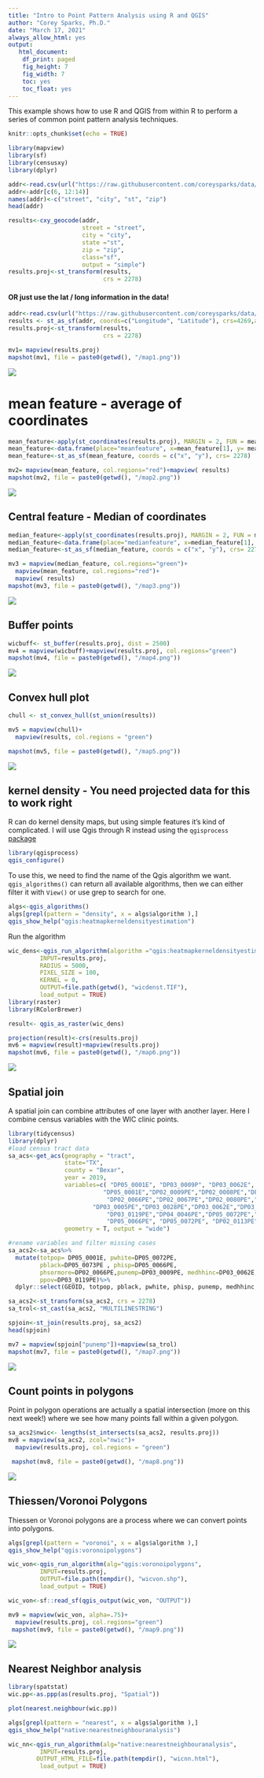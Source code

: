 ```yaml
---
title: "Intro to Point Pattern Analysis using R and QGIS"
author: "Corey Sparks, Ph.D."
date: "March 17, 2021"
always_allow_html: yes
output:
   html_document:
    df_print: paged
    fig_height: 7
    fig_width: 7
    toc: yes
    toc_float: yes
---
```


This example shows how to use R and QGIS from within R to perform a series of common point pattern analysis techniques. 

```r
knitr::opts_chunk$set(echo = TRUE)
```

```r
library(mapview)
library(sf)
library(censusxy)
library(dplyr)
```

```r
addr<-read.csv(url("https://raw.githubusercontent.com/coreysparks/data/master/wic_west_side.csv"))
addr<-addr[c(6, 12:14)]
names(addr)<-c("street", "city", "st", "zip")
head(addr)

results<-cxy_geocode(addr,
                     street = "street",
                     city = "city",
                     state ="st",
                     zip = "zip",
                     class="sf",
                     output = "simple")
results.proj<-st_transform(results,
                           crs = 2278)

```
####  OR just use the lat / long information in the data!
```r
addr<-read.csv(url("https://raw.githubusercontent.com/coreysparks/data/master/wic_west_side.csv"))
results <- st_as_sf(addr, coords=c("Longitude", "Latitude"), crs=4269,agr="constant")
results.proj<-st_transform(results,
                           crs = 2278)

```


```r
mv1= mapview(results.proj)
mapshot(mv1, file = paste0(getwd(), "/map1.png"))

```

![](C:/Users/ozd504/Documents/Github/blog/_knitr/map1.png)

# mean feature - average of coordinates

```r
mean_feature<-apply(st_coordinates(results.proj), MARGIN = 2, FUN = mean)
mean_feature<-data.frame(place="meanfeature", x=mean_feature[1], y= mean_feature[2])
mean_feature<-st_as_sf(mean_feature, coords = c("x", "y"), crs= 2278)

mv2= mapview(mean_feature, col.regions="red")+mapview( results)
mapshot(mv2, file = paste0(getwd(), "/map2.png"))

```

![](C:/Users/ozd504/Documents/Github/blog/_knitr/map2.png)


## Central feature - Median of coordinates
```r
median_feature<-apply(st_coordinates(results.proj), MARGIN = 2, FUN = median)
median_feature<-data.frame(place="medianfeature", x=median_feature[1], y= median_feature[2])
median_feature<-st_as_sf(median_feature, coords = c("x", "y"), crs= 2278)

mv3 = mapview(median_feature, col.regions="green")+
  mapview(mean_feature, col.regions="red")+
  mapview( results)
mapshot(mv3, file = paste0(getwd(), "/map3.png"))

```

![](C:/Users/ozd504/Documents/Github/blog/_knitr/map3.png)

## Buffer points
```r
wicbuff<- st_buffer(results.proj, dist = 2500)
mv4 = mapview(wicbuff)+mapview(results.proj, col.regions="green")
mapshot(mv4, file = paste0(getwd(), "/map4.png"))

```
![](C:/Users/ozd504/Documents/Github/blog/_knitr/map4.png)

## Convex hull plot
```r
chull <- st_convex_hull(st_union(results))

mv5 = mapview(chull)+
  mapview(results, col.regions = "green")

mapshot(mv5, file = paste0(getwd(), "/map5.png"))

```
![](C:/Users/ozd504/Documents/Github/blog/_knitr/map4.png)

## kernel density  - You need projected data for this to work right
R can do kernel density maps, but using simple features it's kind of complicated. I will use Qgis through R instead using the `qgisprocess` [package](https://github.com/paleolimbot/qgisprocess)

```r
library(qgisprocess)
qgis_configure()

```
To use this, we need to find the name of the Qgis algorithm we want. `qgis_algorithms()` can return all available algorithms, then we can either filter it with `View()` or use grep to search for one. 

```r

algs<-qgis_algorithms()
algs[grepl(pattern = "density", x = algs$algorithm ),]
qgis_show_help("qgis:heatmapkerneldensityestimation")


```

Run the algorithm
```r
wic_dens<-qgis_run_algorithm(algorithm ="qgis:heatmapkerneldensityestimation",
         INPUT=results.proj,
         RADIUS = 5000,
         PIXEL_SIZE = 100,
         KERNEL = 0,
         OUTPUT=file.path(getwd(), "wicdenst.TIF"),
         load_output = TRUE)
library(raster)
library(RColorBrewer)

result<- qgis_as_raster(wic_dens)

projection(result)<-crs(results.proj)
mv6 = mapview(result)+mapview(results.proj)
mapshot(mv6, file = paste0(getwd(), "/map6.png"))

```
![](C:/Users/ozd504/Documents/Github/blog/_knitr/map6.png)

## Spatial join
A spatial join can combine attributes of one layer with another layer. Here I combine census variables with the WIC clinic points.

```r
library(tidycensus)
library(dplyr)
#load census tract data
sa_acs<-get_acs(geography = "tract",
                state="TX",
                county = "Bexar", 
                year = 2019,
                variables=c( "DP05_0001E", "DP03_0009P", "DP03_0062E", "DP03_0119PE",
                           "DP05_0001E","DP02_0009PE","DP02_0008PE","DP02_0040E","DP02_0038E",
                            "DP02_0066PE","DP02_0067PE","DP02_0080PE","DP02_0092PE",
                        "DP03_0005PE","DP03_0028PE","DP03_0062E","DP03_0099PE","DP03_0101PE",
                            "DP03_0119PE","DP04_0046PE","DP05_0072PE","DP05_0073PE",
                            "DP05_0066PE", "DP05_0072PE", "DP02_0113PE") ,
                geometry = T, output = "wide")

#rename variables and filter missing cases
sa_acs2<-sa_acs%>%
  mutate(totpop= DP05_0001E, pwhite=DP05_0072PE, 
         pblack=DP05_0073PE , phisp=DP05_0066PE,
         phsormore=DP02_0066PE,punemp=DP03_0009PE, medhhinc=DP03_0062E,
         ppov=DP03_0119PE)%>%
  dplyr::select(GEOID, totpop, pblack, pwhite, phisp, punemp, medhhinc, ppov)

sa_acs2<-st_transform(sa_acs2, crs = 2278)
sa_trol<-st_cast(sa_acs2, "MULTILINESTRING")
```

```r
spjoin<-st_join(results.proj, sa_acs2)
head(spjoin)

mv7 = mapview(spjoin["punemp"])+mapview(sa_trol)
mapshot(mv7, file = paste0(getwd(), "/map7.png"))
```
![](C:/Users/ozd504/Documents/Github/blog/_knitr/map7.png)

## Count points in polygons
Point in polygon operations are actually a spatial intersection (more on this next week!) where we see how many points fall within a given polygon. 

```r
sa_acs2$nwic<- lengths(st_intersects(sa_acs2, results.proj))
mv8 = mapview(sa_acs2, zcol="nwic")+
  mapview(results.proj, col.regions = "green")

 mapshot(mv8, file = paste0(getwd(), "/map8.png"))
```

![](C:/Users/ozd504/Documents/Github/blog/_knitr/map8.png)

## Thiessen/Voronoi Polygons
Thiessen or Voronoi polygons are a process where we can convert points into polygons.

```r
algs[grepl(pattern = "voronoi", x = algs$algorithm ),]
qgis_show_help("qgis:voronoipolygons")
```
```r


wic_von<-qgis_run_algorithm(alg="qgis:voronoipolygons",
         INPUT=results.proj,
         OUTPUT=file.path(tempdir(), "wicvon.shp"),
         load_output = TRUE)

wic_von<-sf::read_sf(qgis_output(wic_von, "OUTPUT"))

mv9 = mapview(wic_von, alpha=.75)+
  mapview(results.proj, col.regions="green")
 mapshot(mv9, file = paste0(getwd(), "/map9.png"))
```
![](C:/Users/ozd504/Documents/Github/blog/_knitr/map9.png)

## Nearest Neighbor analysis

```r
library(spatstat)
wic.pp<-as.ppp(as(results.proj, "Spatial"))

plot(nearest.neighbour(wic.pp))
```

```r
algs[grepl(pattern = "nearest", x = algs$algorithm ),]
qgis_show_help("native:nearestneighbouranalysis")
```



```r


wic_nn<-qgis_run_algorithm(alg="native:nearestneighbouranalysis",
         INPUT=results.proj,
        OUTPUT_HTML_FILE=file.path(tempdir(), "wicnn.html"),
         load_output = TRUE)


```